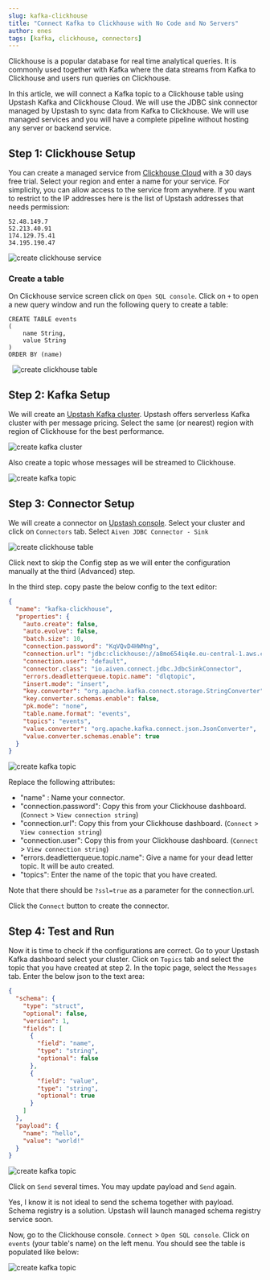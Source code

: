 ```yaml
---
slug: kafka-clickhouse
title: "Connect Kafka to Clickhouse with No Code and No Servers"
author: enes
tags: [kafka, clickhouse, connectors]
---
```


Clickhouse is a popular database for real time analytical queries. It is commonly used together with Kafka where the data streams from Kafka to Clickhouse and users run queries on Clickhouse.

In this article, we will connect a Kafka topic to a Clickhouse table using Upstash Kafka and Clickhouse Cloud. We will use the JDBC sink connector managed by Upstash to sync data from Kafka to Clickhouse. We will use managed services and you will have a complete pipeline without hosting any server or backend service.

## Step 1: Clickhouse Setup

You can create a managed service from [Clickhouse Cloud](https://https://clickhouse.cloud/) with a 30 days free trial. Select your region and enter a name for your service. For simplicity, you can allow access to the service from anywhere. If you want to restrict to the IP addresses here is the list of Upstash addresses that needs permission:

```text
52.48.149.7
52.213.40.91
174.129.75.41
34.195.190.47
```

![create clickhouse service](/blog/clickhouse/ss1.png)

### Create a table

On Clickhouse service screen click on `Open SQL console`. Click on `+` to open a new query window and run the following query to create a table:

```
CREATE TABLE events
(
    name String,
    value String
)
ORDER BY (name)
```

&nbsp;
![create clickhouse table](/blog/clickhouse/ss7.png)

## Step 2: Kafka Setup

We will create an [Upstash Kafka cluster](https://console.upstash.com/kafka). Upstash offers serverless Kafka cluster with per message pricing. Select the same (or nearest) region with region of Clickhouse for the best performance.
&nbsp;

![create kafka cluster](/blog/clickhouse/ss8.png)

Also create a topic whose messages will be streamed to Clickhouse.
&nbsp;

![create kafka topic](/blog/clickhouse/ss9.png)

## Step 3: Connector Setup

We will create a connector on [Upstash console](https://console.upstash.com/kafka). Select your cluster and click on `Connectors` tab. Select `Aiven JDBC Connector - Sink`

![create clickhouse table](/blog/clickhouse/ss2.png)

Click next to skip the Config step as we will enter the configuration manually at the third (Advanced) step.

In the third step. copy paste the below config to the text editor:

```json
{
  "name": "kafka-clickhouse",
  "properties": {
    "auto.create": false,
    "auto.evolve": false,
    "batch.size": 10,
    "connection.password": "KqVQvD4HWMng",
    "connection.url": "jdbc:clickhouse://a8mo654iq4e.eu-central-1.aws.clickhouse.cloud:8443/default?ssl=true",
    "connection.user": "default",
    "connector.class": "io.aiven.connect.jdbc.JdbcSinkConnector",
    "errors.deadletterqueue.topic.name": "dlqtopic",
    "insert.mode": "insert",
    "key.converter": "org.apache.kafka.connect.storage.StringConverter",
    "key.converter.schemas.enable": false,
    "pk.mode": "none",
    "table.name.format": "events",
    "topics": "events",
    "value.converter": "org.apache.kafka.connect.json.JsonConverter",
    "value.converter.schemas.enable": true
  }
}
```

![create kafka topic](/blog/clickhouse/ss4.png)

Replace the following attributes:

- "name" : Name your connector.
- "connection.password": Copy this from your Clickhouse dashboard. (`Connect` > `View connection string`)
- "connection.url": Copy this from your Clickhouse dashboard. (`Connect` > `View connection string`)
- "connection.user": Copy this from your Clickhouse dashboard. (`Connect` > `View connection string`)
- "errors.deadletterqueue.topic.name": Give a name for your dead letter topic. It will be auto created.
- "topics": Enter the name of the topic that you have created.

Note that there should be `?ssl=true` as a parameter for the connection.url.

Click the `Connect` button to create the connector.

## Step 4: Test and Run

Now it is time to check if the configurations are correct. Go to your Upstash Kafka dashboard select your cluster. Click on `Topics` tab and select the topic that you have created at step 2. In the topic page, select the `Messages` tab. Enter the below json to the text area:

```json
{
  "schema": {
    "type": "struct",
    "optional": false,
    "version": 1,
    "fields": [
      {
        "field": "name",
        "type": "string",
        "optional": false
      },
      {
        "field": "value",
        "type": "string",
        "optional": true
      }
    ]
  },
  "payload": {
    "name": "hello",
    "value": "world!"
  }
}
```

![create kafka topic](/blog/clickhouse/ss5.png)

Click on `Send` several times. You may update payload and `Send` again.

<Note>
  Yes, I know it is not ideal to send the schema together with payload. Schema
  registry is a solution. Upstash will launch managed schema registry service
  soon.
</Note>

Now, go to the Clickhouse console. `Connect` > `Open SQL console`. Click on `events` (your table's name) on the left menu. You should see the table is populated like below:

![create kafka topic](/blog/clickhouse/ss6.png)

